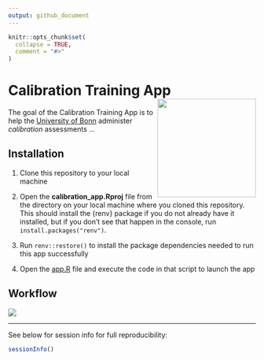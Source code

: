 ```yaml
---
output: github_document
---
```


<!-- README.md is generated from README.Rmd. Please edit that file -->

```r
knitr::opts_chunk$set(
  collapse = TRUE,
  comment = "#>"
)
```

# Calibration Training App <img src='www/university_logo.jpg' align="right" height="200" />

<!-- badges: start -->
<!-- badges: end -->

The goal of the Calibration Training App is to help the [University of Bonn](https://www.uni-bonn.de/en/university/) administer *calibration* assessments ...

## Installation

1. Clone this repository to your local machine

2. Open the **calibration_app.Rproj** file from the directory on your local machine where you cloned this repository. This should install the {renv} package if you do not already have it installed, but if you don't see that happen in the console, run `install.packages("renv")`.

3. Run `renv::restore()` to install the package dependencies needed to run this app successfully

4. Open the [app.R](app.R) file and execute the code in that script to launch the app

## Workflow

![](www/calibration_app_workflow.png)

*** 

See below for session info for full reproducibility: 

```r
sessionInfo()
```

